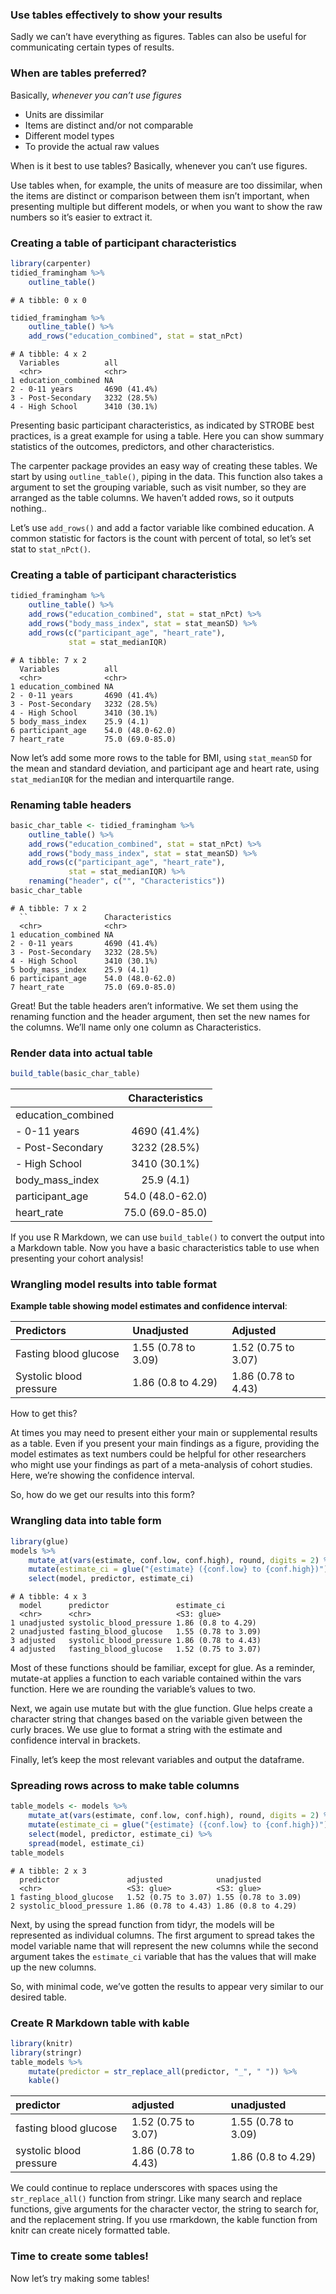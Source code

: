 
### Use tables effectively to show your results

Sadly we can't have everything as figures. Tables can also be useful for
communicating certain types of results.

### When are tables preferred?

Basically, *whenever you can't use figures* 

- Units are dissimilar 
- Items are distinct and/or not comparable 
- Different model types 
- To provide the actual raw values 

When is it best to use tables? Basically, whenever you can't use figures. 

Use tables when, for example, the units of measure are too dissimilar, when the
items are distinct or comparison between them isn't important, when presenting
multiple but different models, or when you want to show the raw numbers so it's
easier to extract it.

### Creating a table of participant characteristics

``` r
library(carpenter)
tidied_framingham %>%
    outline_table()
``` 

```
# A tibble: 0 x 0
``` 

``` r
tidied_framingham %>%
    outline_table() %>%
    add_rows("education_combined", stat = stat_nPct)
```

```
# A tibble: 4 x 2
  Variables          all         
  <chr>              <chr>       
1 education_combined NA          
2 - 0-11 years       4690 (41.4%)
3 - Post-Secondary   3232 (28.5%)
4 - High School      3410 (30.1%)
``` 

Presenting basic participant characteristics, as indicated by STROBE best
practices, is a great example for using a table. Here you can show summary
statistics of the outcomes, predictors, and other characteristics.

The carpenter package provides an easy way of creating these tables. We start by
using `outline_table()`, piping in the data. This function also takes a
argument to set the grouping variable, such as visit number, so they are
arranged as the table columns. We haven't added rows, so it outputs nothing..

Let's use `add_rows()` and add a factor variable like combined education.
A common statistic for factors is the count with percent of total, so let's set
stat to `stat_nPct()`.

### Creating a table of participant characteristics

``` r
tidied_framingham %>%
    outline_table() %>%
    add_rows("education_combined", stat = stat_nPct) %>%
    add_rows("body_mass_index", stat = stat_meanSD) %>%
    add_rows(c("participant_age", "heart_rate"),
             stat = stat_medianIQR)
``` 

```
# A tibble: 7 x 2
  Variables          all             
  <chr>              <chr>           
1 education_combined NA              
2 - 0-11 years       4690 (41.4%)    
3 - Post-Secondary   3232 (28.5%)    
4 - High School      3410 (30.1%)    
5 body_mass_index    25.9 (4.1)      
6 participant_age    54.0 (48.0-62.0)
7 heart_rate         75.0 (69.0-85.0)
``` 

Now let's add some more rows to the table for BMI, using `stat_meanSD`
for the mean and standard deviation, and participant age and heart rate, using
`stat_medianIQR` for the median and interquartile range.

### Renaming table headers

``` r
basic_char_table <- tidied_framingham %>%
    outline_table() %>%
    add_rows("education_combined", stat = stat_nPct) %>%
    add_rows("body_mass_index", stat = stat_meanSD) %>%
    add_rows(c("participant_age", "heart_rate"),
             stat = stat_medianIQR) %>%
    renaming("header", c("", "Characteristics"))
basic_char_table
```

```
# A tibble: 7 x 2
  ``                 Characteristics 
  <chr>              <chr>           
1 education_combined NA              
2 - 0-11 years       4690 (41.4%)    
3 - Post-Secondary   3232 (28.5%)    
4 - High School      3410 (30.1%)    
5 body_mass_index    25.9 (4.1)      
6 participant_age    54.0 (48.0-62.0)
7 heart_rate         75.0 (69.0-85.0)
``` 

Great! But the table headers aren't informative. We set them using the renaming
function and the header argument, then set the new names for the columns. We'll
name only one column as Characteristics.

### Render data into actual table

``` r
build_table(basic_char_table)
```

|                    | Characteristics  |
|:-------------------|:----------------:|
| education_combined |                  |
| - 0-11 years       |   4690 (41.4%)   |
| - Post-Secondary   |   3232 (28.5%)   |
| - High School      |   3410 (30.1%)   |
| body_mass_index    |    25.9 (4.1)    |
| participant_age    | 54.0 (48.0-62.0) |
| heart_rate         | 75.0 (69.0-85.0) | 

If you use R Markdown, we can use `build_table()` to convert the output
into a Markdown table. Now you have a basic characteristics table to use when
presenting your cohort analysis!

### Wrangling model results into table format

**Example table showing model estimates and confidence interval**: 

|Predictors              |Unadjusted          |Adjusted            |
|:-----------------------|:-------------------|:-------------------|
|Fasting blood glucose   |1.55 (0.78 to 3.09) |1.52 (0.75 to 3.07) |
|Systolic blood pressure |1.86 (0.8 to 4.29)  |1.86 (0.78 to 4.43) | 

How to get this? 

At times you may need to present either your main or supplemental results as a
table. Even if you present your main findings as a figure, providing the model
estimates as text numbers could be helpful for other researchers who might use
your findings as part of a meta-analysis of cohort studies. Here, we're showing
the confidence interval.

So, how do we get our results into this form?

### Wrangling data into table form

``` r
library(glue)
models %>%
    mutate_at(vars(estimate, conf.low, conf.high), round, digits = 2) %>%
    mutate(estimate_ci = glue("{estimate} ({conf.low} to {conf.high})")) %>%
    select(model, predictor, estimate_ci)
``` 

```
# A tibble: 4 x 3
  model      predictor               estimate_ci        
  <chr>      <chr>                   <S3: glue>         
1 unadjusted systolic_blood_pressure 1.86 (0.8 to 4.29) 
2 unadjusted fasting_blood_glucose   1.55 (0.78 to 3.09)
3 adjusted   systolic_blood_pressure 1.86 (0.78 to 4.43)
4 adjusted   fasting_blood_glucose   1.52 (0.75 to 3.07)
``` 

Most of these functions should be familiar, except for glue. As a reminder,
mutate-at applies a function to each variable contained within the vars
function. Here we are rounding the variable's values to two.

Next, we again use mutate but with the glue function. Glue helps create a
character string that changes based on the variable given between the curly
braces. We use glue to format a string with the estimate and confidence interval
in brackets.

Finally, let's keep the most relevant variables and output the dataframe.

### Spreading rows across to make table columns

``` r
table_models <- models %>%
    mutate_at(vars(estimate, conf.low, conf.high), round, digits = 2) %>%
    mutate(estimate_ci = glue("{estimate} ({conf.low} to {conf.high})")) %>%
    select(model, predictor, estimate_ci) %>%
    spread(model, estimate_ci)
table_models
```

```
# A tibble: 2 x 3
  predictor               adjusted            unadjusted         
  <chr>                   <S3: glue>          <S3: glue>         
1 fasting_blood_glucose   1.52 (0.75 to 3.07) 1.55 (0.78 to 3.09)
2 systolic_blood_pressure 1.86 (0.78 to 4.43) 1.86 (0.8 to 4.29) 
``` 

Next, by using the spread function from tidyr, the models will be represented as
individual columns. The first argument to spread takes the model variable name
that will represent the new columns while the second argument takes the
`estimate_ci` variable that has the values that will make up the new
columns.

So, with minimal code, we've gotten the results to appear very similar to our
desired table.

### Create R Markdown table with kable

``` r
library(knitr)
library(stringr)
table_models %>% 
    mutate(predictor = str_replace_all(predictor, "_", " ")) %>% 
    kable()
```

|predictor               |adjusted            |unadjusted          |
|:-----------------------|:-------------------|:-------------------|
|fasting blood glucose   |1.52 (0.75 to 3.07) |1.55 (0.78 to 3.09) |
|systolic blood pressure |1.86 (0.78 to 4.43) |1.86 (0.8 to 4.29)  |

We could continue to replace underscores with spaces using the
`str_replace_all()` function from stringr. Like many search
and replace functions, give arguments for the character vector, the string to
search for, and the replacement string. If you use rmarkdown, the kable function
from knitr can create nicely formatted table.

### Time to create some tables!

Now let's try making some tables!
